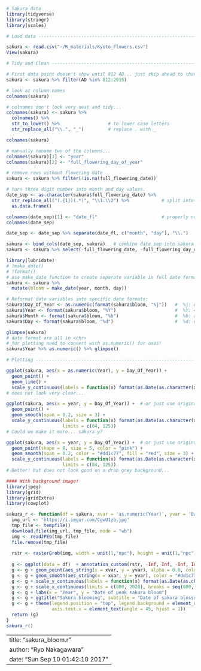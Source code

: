 
```r
# Sakura data
library(tidyverse)
library(stringr)
library(scales)

# Load data ---------------------------------------------------------------

sakura <- read.csv("~/R_materials/Kyoto_Flowers.csv")
View(sakura)

# Tidy and Clean ----------------------------------------------------------

# First data point doesn't show until 812 AD... just skip ahead to that.
sakura <- sakura %>% filter(AD %in% 812:2015)

# look at column names
colnames(sakura)

# colnames don't look very neat and tidy...
colnames(sakura) <- sakura %>% 
  colnames() %>% 
  str_to_lower() %>%                  # to lower case letters
  str_replace_all("\\.", "_")         # replace . with _

colnames(sakura)

# manually rename two of the columns...
colnames(sakura)[1] <- "year"
colnames(sakura)[2] <- "full_flowering_day_of_year"

# remove rows without flowering date
sakura <- sakura %>% filter(!is.na(full_flowering_date))

# turn three digit number into month and day values.
date_sep <- as.character(sakura$full_flowering_date) %>% 
  str_replace_all("(.{1})(.*)", "\\1.\\2") %>%            # split into two backreferences on the first digit, then place a .
  as.data.frame()

colnames(date_sep)[1] <- "date_fl"                        # properly name column
colnames(date_sep)

date_sep <- date_sep %>% separate(date_fl, c("month", "day"), "\\.")    # separate into 'month' and 'day' columns on .

sakura <- bind_cols(date_sep, sakura)   # combine date_sep into sakura
sakura <- sakura %>% select(-full_flowering_date, -full_flowering_day_of_year, -x, -data_type_code, -reference_name, -source_code)  # remove extraneous columns

library(lubridate)
# ?make_date()
# ?format()
# use make_date function to create separate variable in full date format
sakura <- sakura %>% 
  mutate(bloom = make_date(year, month, day))

# Reformat date variables into specific date formats:
sakura$Day_Of_Year <- as.numeric(format(sakura$bloom, "%j"))   #  %j: decimal day of the year
sakura$Year <- format(sakura$bloom, "%Y")                      #  %Y: 4 digit year
sakura$Month <- format(sakura$bloom, "%b")                     #  %b: abbreviated month
sakura$Day <- format(sakura$bloom, "%d")                       #  %d: decimal date

glimpse(sakura)
# date format are all in <chr>
# for plotting need to convert with as.numeric() for axes!
sakura$Year %>% as.numeric() %>% glimpse()

# Plotting ----------------------------------------------------------------

ggplot(sakura, aes(x = as.numeric(Year), y = Day_Of_Year)) +
  geom_point() +
  geom_line() +
  scale_y_continuous(labels = function(x) format(as.Date(as.character(x), "%j"), "%d-%b"))
# does not look very clear...

ggplot(sakura, aes(x = year, y = Day_Of_Year)) +  # or just use original 'year' variable...
  geom_point() +
  geom_smooth(span = 0.2, size = 3) +
  scale_y_continuous(labels = function(x) format(as.Date(as.character(x), "%j"), "%b-%d"),
                     limits = c(84, 125))
# Could we make it more... sakura-y?

ggplot(sakura, aes(x = year, y = Day_Of_Year)) +  # or just use original 'year' variable...
  geom_point(shape = 8, size = 5, color = "pink") +
  geom_smooth(span = 0.2, color = "#dd1c77", fill = "red", size = 3) +
  scale_y_continuous(labels = function(x) format(as.Date(as.character(x), "%j"), "%b-%d"),
                     limits = c(84, 125))
# Better! but does not look good on a drab grey background...

#### With background image!
library(jpeg)
library(grid)
library(gridExtra)
library(cowplot)

sakura_r <- function(df = sakura, xvar = 'as.numeric(Year)', yvar = 'Day_Of_Year') {
  img_url <- 'https://i.imgur.com/CgwU1zb.jpg'
  tmp_file <- tempfile()
  download.file(img_url, tmp_file, mode = "wb")
  img <- readJPEG(tmp_file)
  file.remove(tmp_file)
  
  rstr <- rasterGrob(img, width = unit(1,"npc"), height = unit(1,"npc"), interpolate = FALSE)
  
  g <- ggplot(data = df)  + annotation_custom(rstr, -Inf, Inf, -Inf, Inf)
  g <- g + geom_point(aes_string(x = xvar, y = yvar), alpha = 0.8, color = "pink", shape = 8)
  g <- g + geom_smooth(aes_string(x = xvar, y = yvar), color = "#dd1c77", span = 0.2, size = 2.5, fill = "#f768a1", alpha = 0.7)
  g <- g + scale_y_continuous(labels = function(x) format(as.Date(as.character(x), "%j"), "%d-%b"))
  g <- g + scale_x_continuous(limits = c(800, 2020), breaks = seq(800, 2000, 200))
  g <- g + labs(x = "Year", y = "Date of peak sakura bloom")
  g <- g + ggtitle("Sakura blooming", subtitle = "Date of sakura blossoming in Kyoto (800-2015 CE)")
  g <- g + theme(legend.position = "top", legend.background = element_rect(color = "black"),
                 axis.text.x = element_text(angle = 45, hjust = 1))
  return (g)
}
sakura_r()
```


---
title: "sakura_bloom.r"
author: "Ryo Nakagawara"
date: "Sun Sep 10 01:42:10 2017"
---
